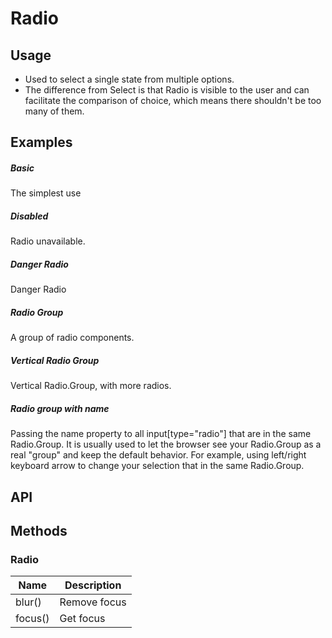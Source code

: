 
<Meta of={KitRadioStories} />

# Radio

## Usage
-   Used to select a single state from multiple options.
-   The difference from Select is that Radio is visible to the user and can facilitate the comparison of choice, which means there shouldn't be too many of them.

## Examples

##### Basic

The simplest use

<CustomCanvas content={Exemples.Basic} source={Sources.Basic} id="radio-basic" />

##### Disabled

Radio unavailable.

<CustomCanvas content={Exemples.Disabled} source={Sources.Disabled} id="radio-disabled" />

##### Danger Radio

Danger Radio

<CustomCanvas content={Exemples.Danger} source={Sources.Danger} id="radio-danger" />

##### Radio Group

A group of radio components.

<CustomCanvas content={Exemples.Group} source={Sources.Group} id="radio-group" />

##### Vertical Radio Group

Vertical Radio.Group, with more radios.

<CustomCanvas content={Exemples.VerticalGroup} source={Sources.VerticalGroup} id="radio-vertical-group" />

##### Radio group with name

Passing the name property to all input[type="radio"] that are in the same Radio.Group. It is usually used to let the browser see your Radio.Group as a real "group" and keep the default behavior. For example, using left/right keyboard arrow to change your selection that in the same Radio.Group.

<CustomCanvas content={Exemples.NamedGroup} source={Sources.NamedGroup} id="radio-named-group" />

## API

<Canvas of={KitRadioStories.Api} />

<Controls of={KitRadioStories.Api} />

## Methods

### Radio

| Name    | Description  |
| ------- | ------------ |
| blur()  | Remove focus |
| focus() | Get focus    |
